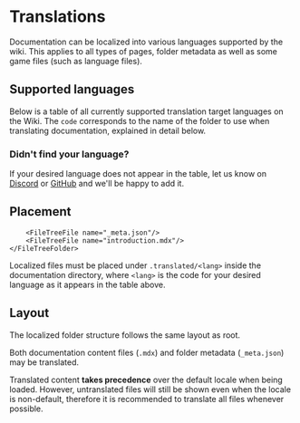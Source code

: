 
# Translations

Documentation can be localized into various languages supported by the wiki. This applies to all types of pages,
folder metadata as well as some game files (such as language files).

## Supported languages

Below is a table of all currently supported translation target languages on the Wiki. The `code` corresponds to the
name of the folder to use when translating documentation, explained in detail below.

<SystemLocalesTable />

### Didn't find your language?

If your desired language does not appear in the table, let us know on [Discord](https://discord.sinytra.org)
or [GitHub](https://github.com/Sinytra/Wiki) and we'll be happy to add it.

## Placement

<FileTree>
    <FileTreeFolder name="<root>" defaultOpen>
        <FileTreeFolder name="..translated" defaultOpen>
            <FileTreeFolder name="de_de" defaultOpen>
                <FileTreeFile name="_meta.json"/>
                <FileTreeFile name="introduction.mdx"/>
            </FileTreeFolder>
        </FileTreeFolder>

        <FileTreeFile name="_meta.json"/>
        <FileTreeFile name="introduction.mdx"/>
    </FileTreeFolder>
</FileTree>

Localized files must be placed under `.translated/<lang>` inside the documentation directory, where
`<lang>` is the code for your desired language as it appears in the table above.

## Layout

The localized folder structure follows the same layout as root.

Both documentation content files (`.mdx`) and folder metadata (`_meta.json`) may be translated.

Translated content **takes precedence** over the default locale when being loaded. However, untranslated files will
still be shown even when the locale is non-default, therefore it is recommended to translate all files whenever possible.